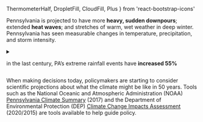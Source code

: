   ThermometerHalf,
  DropletFill,
  CloudFill,
  Plus
} from 'react-bootstrap-icons'

Pennsylvania is projected to have more **heavy, sudden downpours**; extended **heat waves**; and stretches of warm, wet weather in deep winter.
Pennsylvania has seen measurable changes in temperature, precipitation, and storm intensity.

<details>
<summary>

in the last century, PA’s <DropletFill /> extreme rainfall events have **increased&nbsp;55%** <Plus />

</summary>
<article>

Since the beginning of the 20th century, temperatures in [Pennsylvania have risen around 2°F ](https://statesummaries.ncics.org/chapter/pa/) and temperatures in the 2000s have been higher than in any other historical period.

The number of very cold nights has been below average since the 1990s, indicative of a long-term winter warming trend.

As Pennsylvania gets warmer, it is also experiencing abundant precipitation, especially extreme rain events. Observed changes show a [55% increase in heavy precipitation events](https://nca2018.globalchange.gov/chapter/2/#fig-2-6) (the top 1% of rainy days) from 1958 to 2016.

Average annual precipitation in Pennsylvania has increased about 10% in the past 110 years, and [2018 was the wettest year on record](https://www.weather.gov/ctp/RecordPrecip2018), bringing a total of 63.97 inches of rain.

</article>
</details>

<aside>

<CloudFill />

When making decisions today, policymakers are starting to consider scientific projections about what the climate might be like in 50 years. Tools such as the National Oceanic and Atmospheric Administration (NOAA) [Pennsylvania Climate Summary](https://statesummaries.ncics.org/chapter/pa/) (2017) and the Department of Environmental Protection (DEP) [Climate Change Impacts Assessment](https://www.dep.pa.gov/Citizens/climate/Pages/impacts.aspx) (2020/2015) are tools available to help guide policy.

</aside>
